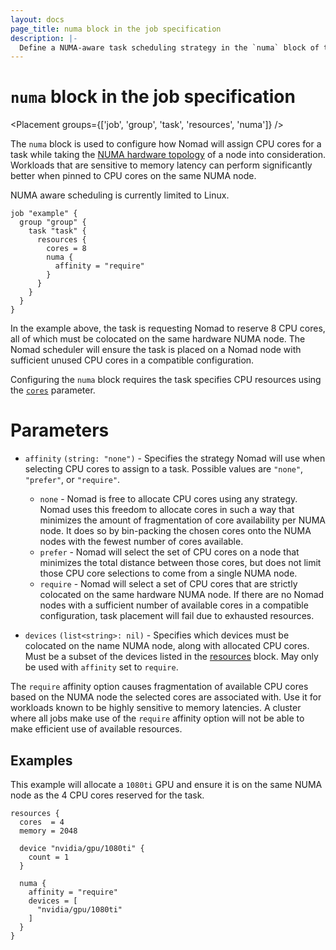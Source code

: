 ```yaml
---
layout: docs
page_title: numa block in the job specification
description: |-
  Define a NUMA-aware task scheduling strategy in the `numa` block of the Nomad job specification. Configure the affinity strategy and specify a list of devices that must be colocated on the same NUMA node.
---
```


# `numa` block in the job specification

<Placement groups={['job', 'group', 'task', 'resources', 'numa']} />

The `numa` block is used to configure how Nomad will assign CPU cores for a task
while taking the [NUMA hardware topology][numa_wiki] of a node into consideration.
Workloads that are sensitive to memory latency can perform significantly better
when pinned to CPU cores on the same NUMA node.

NUMA aware scheduling is currently limited to Linux.

<EnterpriseAlert product="nomad"/>

```hcl
job "example" {
  group "group" {
    task "task" {
      resources {
        cores = 8
        numa {
          affinity = "require"
        }
      }
    }
  }
}
```

In the example above, the task is requesting Nomad to reserve 8 CPU cores, all
of which must be colocated on the same hardware NUMA node. The Nomad scheduler
will ensure the task is placed on a Nomad node with sufficient unused CPU cores
in a compatible configuration.

Configuring the `numa` block requires the task specifies CPU resources using
the [`cores`][cores] parameter.

# Parameters

- `affinity` `(string: "none")` - Specifies the strategy Nomad will use when
  selecting CPU cores to assign to a task. Possible values are `"none"`,
  `"prefer"`, or `"require"`.
  - `none` - Nomad is free to allocate CPU cores using any strategy. Nomad uses
  this freedom to allocate cores in such a way that minimizes the amount of
  fragmentation of core availability per NUMA node. It does so by bin-packing
  the chosen cores onto the NUMA nodes with the fewest number of cores available.
  - `prefer` - Nomad will select the set of CPU cores on a node that minimizes
  the total distance between those cores, but does not limit those CPU core
  selections to come from a single NUMA node.
  - `require` - Nomad will select a set of CPU cores that are strictly colocated
  on the same hardware NUMA node. If there are no Nomad nodes with a sufficient
  number of available cores in a compatible configuration, task placement will
  fail due to exhausted resources.

- `devices` `(list<string>: nil)` - Specifies which devices must be colocated on
  the name NUMA node, along with allocated CPU cores. Must be a subset of the
  devices listed in the [resources] block. May only be used with `affinity` set
  to `require`.

<Note>

  The `require` affinity option causes fragmentation of available CPU cores
  based on the NUMA node the selected cores are associated with. Use it for
  workloads known to be highly sensitive to memory latencies. A cluster where
  all jobs make use of the `require` affinity option will not be able to make
  efficient use of available resources.
</Note>

## Examples

This example will allocate a `1080ti` GPU and ensure it is on the same NUMA node
as the 4 CPU cores reserved for the task.

```hcl
resources {
  cores  = 4
  memory = 2048

  device "nvidia/gpu/1080ti" {
    count = 1
  }

  numa {
    affinity = "require"
    devices = [
      "nvidia/gpu/1080ti"
    ]
  }
}
```

[numa_wiki]: https://en.wikipedia.org/wiki/Non-uniform_memory_access
[cores]: /nomad/docs/job-specification/resources#cores
[resources]: /nomad/docs/job-specification/resources
